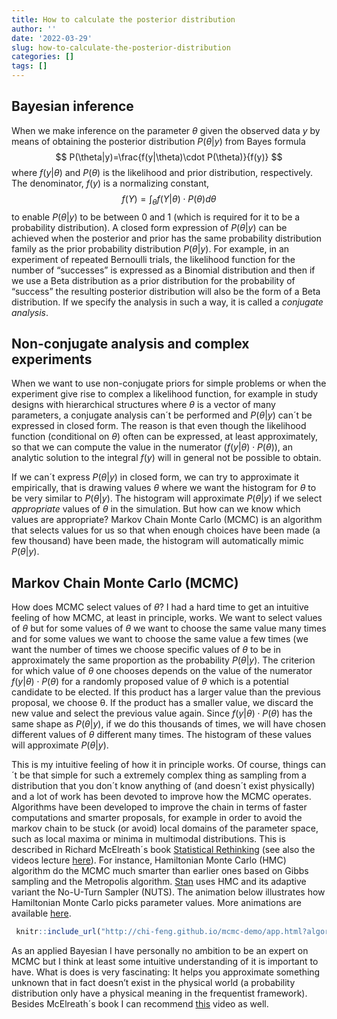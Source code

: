 ```yaml
---
title: How to calculate the posterior distribution
author: ''
date: '2022-03-29'
slug: how-to-calculate-the-posterior-distribution
categories: []
tags: []
---
```


## Bayesian inference
When we make inference on the parameter $\theta$ given the observed data *y* by means of obtaining the posterior distribution $P(\theta | y)$ from Bayes formula 
$$
P(\theta|y)=\frac{f(y|\theta)\cdot P(\theta)}{f(y)}
$$
where $f(y|\theta)$ and $P(\theta)$ is the likelihood and prior distribution, respectively. The denominator, $f(y)$ is a normalizing constant, 
$$
f(Y)= \int_{\theta}{f(Y| \theta)\cdot P(\theta)d\theta}
$$
to enable $P(\theta | y)$ to be between 0 and 1 (which is required for it to be a probability distribution). A closed form expression of $P(\theta | y)$ can be achieved when the posterior and prior has the same probability distribution family as the prior probability distribution $P(\theta | y)$. For example, in an experiment of repeated Bernoulli trials, the likelihood function for the number of “successes” is expressed as a Binomial distribution and then if we use a Beta distribution as a prior distribution for the probability of “success” the resulting posterior distribution will also be the form of a Beta distribution. If we specify the analysis in such a way, it is called a *conjugate analysis*.                 

## Non-conjugate analysis and complex experiments                                
When we want to use non-conjugate priors for simple problems or when the experiment give rise to complex a likelihood function, for example in study designs with hierarchical structures where $\theta$ is a vector of many parameters, a conjugate analysis can´t be performed and $P(\theta | y)$ can´t be expressed in closed form. The reason is that even though the likelihood function (conditional on $\theta$) often can be expressed, at least approximately, so that we can compute the value in the numerator ($f(y|\theta)\cdot P(\theta)$), an analytic solution to the integral $f(y)$ will in general not be possible to obtain.  

If we can´t express $P(\theta | y)$ in closed form, we can try to approximate it empirically, that is drawing values $\theta$ where we want the histogram for $\theta$ to be very similar to $P(\theta | y)$. The histogram will approximate $P(\theta | y)$ if we select *appropriate* values of $\theta$ in the simulation. But how can we know which values are appropriate? Markov Chain Monte Carlo (MCMC) is an algorithm that selects values for us so that when enough choices have been made (a few thousand) have been made, the histogram will automatically mimic $P(\theta | y)$. 

## Markov Chain Monte Carlo (MCMC)
How does MCMC select values of $\theta$? I had a hard time to get an intuitive feeling of how MCMC, at least in principle, works. We want to select values of $\theta$ but for some values of $\theta$ we want to choose the same value many times and for some values we want to choose the same value a few times (we want the number of times we choose specific values of $\theta$ to be in approximately the same proportion as the probability $P(\theta | y)$. 
The criterion for which value of $\theta$ one chooses depends on the value of the numerator $f(y|\theta)\cdot P(\theta)$ for a randomly proposed value of $\theta$ which is a potential candidate to be elected. If this product has a larger value than the previous proposal, we choose θ. If the product has a smaller value, we discard the new value and select the previous value again. Since $f(y|\theta)\cdot P(\theta)$ has the same shape as $P(\theta | y)$, if we do this thousands of times, we will have chosen different values of $\theta$ different many times. The histogram of these values will approximate $P(\theta | y)$. 

This is my intuitive feeling of how it in principle works. Of course, things can´t be that simple for such a extremely complex thing as sampling from a distribution that you don´t know anything of (and doesn´t exist physically) and a lot of work has been devoted to improve how the MCMC operates. Algorithms have been developed to improve the chain in terms of faster computations and smarter proposals, for example in order to avoid the markov chain to be stuck (or avoid) local domains of the parameter space, such as local maxima or minima in multimodal distributions. This is described in Richard McElreath´s book [Statistical Rethinking](https://xcelab.net/rm/statistical-rethinking/) (see also the videos lecture [here](https://youtu.be/Qqz5AJjyugM)). For instance, Hamiltonian Monte Carlo (HMC) algorithm do the MCMC much smarter than earlier ones based on Gibbs sampling and the Metropolis algorithm. [Stan](https://mc-stan.org/) uses HMC and its adaptive variant the No-U-Turn Sampler (NUTS). The animation below illustrates how Hamiltonian Monte Carlo picks parameter values. More animations are available [here](http://chi-feng.github.io/mcmc-demo/).       
```r
 knitr::include_url("http://chi-feng.github.io/mcmc-demo/app.html?algorithm=HamiltonianMC&target=banana")
```
As an applied Bayesian I have personally no ambition to be an expert on MCMC but I think at least some intuitive understanding of it is important to have. What is does is very fascinating: It helps you approximate something unknown that in fact doesn’t exist in the physical world (a probability distribution only have a physical meaning in the frequentist framework). Besides McElreath´s book I can recommend [this](https://youtu.be/a-wydhEuAm0) video as well.

